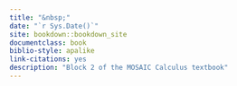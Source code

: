 ```yaml
--- 
title: "&nbsp;"
date: "`r Sys.Date()`"
site: bookdown::bookdown_site
documentclass: book
biblio-style: apalike
link-citations: yes
description: "Block 2 of the MOSAIC Calculus textbook"
---
```












